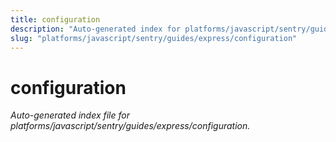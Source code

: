 ```yaml
---
title: configuration
description: "Auto-generated index for platforms/javascript/sentry/guides/express/configuration"
slug: "platforms/javascript/sentry/guides/express/configuration"
---
```


# configuration

_Auto-generated index file for platforms/javascript/sentry/guides/express/configuration._
